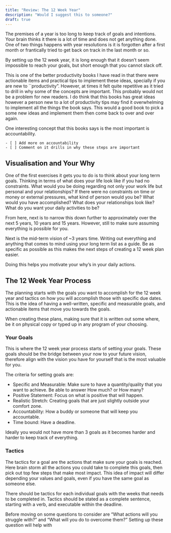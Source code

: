 ```yaml
---
title: "Review: The 12 Week Year"
description: "Would I suggest this to someone?"
draft: true
---
```


The premises of a year is too long to keep track of goals and intentions. Your brain thinks it there is a lot of time and does not get anything done. One of two things happens with year resolutions is it is forgotten after a first month or frantically tried to get back on track in the last month or so.

By setting up the 12 week year, it is long enough that it doesn't seem impossible to reach your goals, but short enough that you cannot slack off.

This is one of the better productivity books I have read in that there were actionable items and practical tips to implement these ideas, specially if you are new to ``productivity". However, at times it felt quite repetitive as it tried to drill in why some of the concepts are important. This probably would not be a problem for new readers. I do think that this books has great ideas however a person new to a lot of productivity tips may find it overwhelming to implement all the things the book says. This would a good book to pick a some new ideas and implement them then come back to over and over again. 

One interesting concept that this books says is the most important is accountability. 

    - [ ] Add more on accountability
    - [ ] Comment on it drills in why these steps are important 


## Visualisation and Your Why

One of the first exercises it gets you to do is to think about your long term goals. Thinking in terms of what does your life look like if you had no constraints. What would you be doing regarding not only your work life but personal and your relationships? If there were no constraints on time or money or external pressures, what kind of person would you be? What would you have accomplished? What does your relationships look like? What do you want your daily activities to be?

From here, next is to narrow this down further to approximately over the next 5 years, 10 years and 15 years. However, still to make sure assuming everything is possible for you.

Next is the mid-term vision of ~3 years time. Writing out everything and anything that comes to mind using your long term list as a guide. Be as specific as possible as this makes the next steps of creating a 12 week plan easier.

Doing this helps you motivate your why's in your daily actions. 


## The 12 Week Year Process

The planning starts with the goals you want to accomplish for the 12 week year and tactics on how you will accomplish those with specific due dates. This is the idea of having a well-written, specific and measurable goals, and actionable items that move you towards the goals.

When creating these plans, making sure that it is written out some where, be it on physical copy or typed up in any program of your choosing. 

###  Your Goals

This is where the 12 week year process starts of setting your goals. These goals should be the bridge between your now to your future vision, therefore align with the vision you have for yourself that is the most valuable for you. 

The criteria for setting goals are:

- Specific and Measurable: Make sure to have a quantity/quality that you want to achieve. Be able to answer How much? or How many?
- Positive Statement: Focus on what is positive that will happen.
- Realistic Stretch: Creating goals that are just slightly outside your comfort zone. 
- Accountability: How a buddy or someone that will keep you accountable.
- Time bound: Have a deadline. 

Ideally you would not have more than 3 goals as it becomes harder and harder to keep track of everything. 

### Tactics

The tactics for a goal are the actions that make sure your goals is reached. Here brain storm all the actions you could take to complete this goals, then pick out top few steps that make most impact. This idea of impact will differ depending your values and goals, even if you have the same goal as someone else. 

There should be tactics for each individual goals with the weeks that needs to be completed in. Tactics should be stated as a complete sentence, starting with a verb, and executable within the deadline. 

Before moving on some questions to consider are "What actions will you struggle with?" and "What will you do to overcome them?"
Setting up these question will help with



